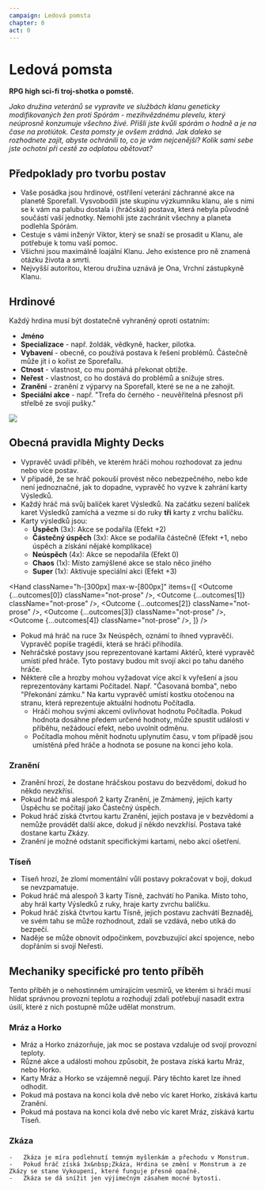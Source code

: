```yaml
---
campaign: Ledová pomsta
chapter: 0
act: 0
---
```


# Ledová pomsta

<Heading imageUri="/LP/ScrattCZ_a_squad_of_sci-fi_heroes_heat_death_of_the_universe_hy_472c154b-c146-4e49-b43f-78288b4d7018.png" />

**RPG high sci-fi troj-shotka o pomstě.**

_Jako družina veteránů se vypravíte ve službách klanu geneticky modifikovaných žen proti Spórám - mezihvězdnému plevelu, který neúprosně konzumuje všechno živé. Přišli jste kvůli spórám o hodně a je na čase na protiútok. Cesta pomsty je ovšem zrádná. Jak daleko se rozhodnete zajít, abyste ochránili to, co je vám nejcenější? Kolik sami sebe jste ochotní při cestě za odplatou obětovat?_

## Předpoklady pro tvorbu postav

-   Vaše posádka jsou hrdinové, ostřílení veterání záchranné akce na planetě Sporefall. Vysvobodili jste skupinu výzkumníku klanu, ale s nimi se k vám na palubu dostala i (hráčská) postava, která nebyla původně součástí vaší jednotky. Nemohli jste zachránit všechny a planeta podlehla Spórám.
-   Cestuje s vámi inženýr Viktor, který se snaží se prosadit u Klanu, ale potřebuje k tomu vaší pomoc.
-   Všichni jsou maximálně loajální Klanu. Jeho existence pro ně znamená otázku života a smrti.
-   Nejvyšší autoritou, kterou družina uznává je Ona, Vrchní zástupkyně Klanu.

## Hrdinové

Každý hrdina musí být dostatečně vyhraněný oproti ostatním:

-   **Jméno**
-   **Specializace** - např. žoldák, vědkyně, hacker, pilotka.
-   **Vybavení** - obecně, co používá postava k řešení problémů. Částečně může jít i o kořist ze Sporefallu.
-   **Ctnost** - vlastnost, co mu pomáhá překonat obtíže.
-   **Neřest** - vlastnost, co ho dostává do problémů a snižuje stres.
-   **Zranění** - zranění z výparvy na Sporefall, které se ne a ne zahojit.
-   **Speciální akce** - např. "Trefa do černého - neuvěřitelná přesnost při střelbě ze svojí pušky."

![](/LP/WarTourist_cyberpunk_balcony_gun_fight_syd_mead_c93441f4-81c0-4215-bf7a-d9c0cd652f0d.png)

## Obecná pravidla Mighty Decks

-   Vypravěč uvádí příběh, ve kterém hráči mohou rozhodovat za jednu nebo více postav.
-   V případě, že se hráč pokouší provést něco nebezpečného, nebo kde není jednoznačné, jak to dopadne, vypravěč ho vyzve k zahrání karty Výsledků.
-   Každý hráč má svůj balíček karet Výsledků. Na začátku sezení balíček karet Výsledků zamíchá a vezme si do ruky **tři** karty z vrchu balíčku.
-   Karty výsledků jsou:
    -   **Úspěch** (3x): Akce se podařila (Efekt +2)
    -   **Částečný úspěch** (3x): Akce se podařila částečně (Efekt +1, nebo úspěch a získání nějaké komplikace)
    -   **Neúspěch** (4x): Akce se nepodařila (Efekt 0)
    -   **Chaos** (1x): Místo zamýšlené akce se stalo něco jiného
    -   **Super** (1x): Aktivuje speciální akci (Efekt +3)


<Hand
    className="h-[300px] max-w-[800px]"
    items={[
        <Outcome {...outcomes[0]} className="not-prose" />,
        <Outcome {...outcomes[1]} className="not-prose" />,
        <Outcome {...outcomes[2]} className="not-prose" />,
        <Outcome {...outcomes[3]} className="not-prose" />,
        <Outcome {...outcomes[4]} className="not-prose" />,
    ]}
/>


-   Pokud má hráč na ruce 3x&nbsp;Neúspěch, oznámí to ihned vypravěči. Vypravěč popíše tragédii, která se hráči přihodila.
-   Nehráčské postavy jsou reprezentované kartami Aktérů, které vypravěč umístí před hráče. Tyto postavy budou mít svojí akci po tahu daného hráče.
-   Některé cíle a hrozby mohou vyžadovat více akcí k vyřešení a jsou reprezentovány kartami Počítadel. Např. "Časovaná bomba", nebo "Překonání zámku." Na kartu vypravěč umístí kostku otočenou na stranu, která reprezentuje aktuální hodnotu Počítadla.
    -   Hráči mohou svými akcemi ovlivňovat hodnotu Počítadla. Pokud hodnota dosáhne předem určené hodnoty, může spustit události v příběhu, nežádoucí efekt, nebo uvolnit odměnu.
    -   Počítadla mohou měnit hodnotu uplynutím času, v tom případě jsou umístěná před hráče a hodnota se posune na konci jeho kola.

### Zranění

-   Zranění hrozí, že dostane hráčskou postavu do bezvědomí, dokud ho někdo nevzkřísí.
-   Pokud hráč má alespoň 2 karty Zranění, je Zmámený, jejich karty Úspěchu se počítají jako Částečný úspěch.
-   Pokud hráč získá čtvrtou kartu Zranění, jejich postava je v bezvědomí a nemůže provádět další akce, dokud jí někdo nevzkřísí. Postava také dostane kartu Zkázy.
-   Zranění je možné odstanit specifickými kartami, nebo akcí ošetření.

<List>
    <Effect {...effects[0]} className="not-prose card-up card" broadcastProps={{ hideControls: true }} />
    <Effect {...effects[2]} className="not-prose card-up card" broadcastProps={{ hideControls: true }} />
    <Effect {...effects[3]} className="not-prose card-up card" broadcastProps={{ hideControls: true }} />
</List>

### Tíseň

-   Tíseň hrozí, že zlomí momentální vůli postavy pokračovat v boji, dokud se nevzpamatuje.
-   Pokud hráč má alespoň 3 karty Tísně, zachvátí ho Panika. Místo toho, aby hrál karty Výsledků z ruky, hraje karty zvrchu balíčku.
-   Pokud hráč získá čtvrtou kartu Tísně, jejich postavu zachvátí Beznaděj, ve svém tahu se může rozhodnout, zdali se vzdává, nebo utíká do bezpečí.
-   Naděje se může obnovit odpočinkem, povzbuzující akcí spojence, nebo dopřáním si svojí Neřesti.

<List>
    <Effect {...effects[1]} className="not-prose card-up card" broadcastProps={{ hideControls: true }} />
    <Effect {...effects[4]} className="not-prose card-up card" broadcastProps={{ hideControls: true }} />
    <Effect {...effects[5]} className="not-prose card-up card" broadcastProps={{ hideControls: true }} />
</List>

## Mechaniky specifické pro tento příběh

Tento příběh je o nehostinném umírajícím vesmírů, ve kterém si hráči musí hlídat správnou provozní teplotu a rozhodují zdali potřebují nasadit extra úsilí, které z nich postupně může udělat monstrum.

### Mráz a Horko

-   Mráz a Horko znázorňuje, jak moc se postava vzdaluje od svojí provozní teploty.
-   Různé akce a události mohou způsobit, že postava získá kartu Mráz, nebo Horko.
-   Karty Mráz a Horko se vzájemně negují. Páry těchto karet lze ihned odhodit.
-   Pokud má postava na konci kola dvě nebo víc karet Horko, získává kartu Zranění.
-   Pokud má postava na konci kola dvě nebo víc karet Mráz, získává kartu Tíseň.

<List>
    <Effect {...effects[9]} className="not-prose card-up card" broadcastProps={{ hideControls: true }} />
    <Effect {...effects[10]} className="not-prose card-up card" broadcastProps={{ hideControls: true }} />
</List>

### Zkáza

    -   Zkáza je míra podlehnutí temným myšlenkám a přechodu v Monstrum.
    -   Pokud hráč získá 3x&nbsp;Zkáza, Hrdina se změní v Monstrum a ze Zkázy se stane Vykoupení, které funguje přesně opačně.
    -   Zkáza se dá snížit jen výjimečným zásahem mocné bytosti.

<List>
    <Effect {...effects[13]} className="not-prose card-up card" broadcastProps={{ hideControls: true }} />
</List>
